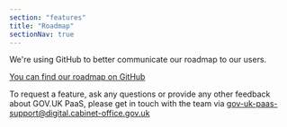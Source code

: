 ```yaml
---
section: "features"
title: "Roadmap"
sectionNav: true
---
```


We're using GitHub to better communicate our roadmap to our users.

[You can find our roadmap on GitHub](https://github.com/alphagov/paas-roadmap/projects/1?fullscreen=true)

To request a feature, ask any questions or provide any other feedback about GOV.UK PaaS, please get in touch with the team via [gov-uk-paas-support@digital.cabinet-office.gov.uk](mailto:gov-uk-paas-support@digital.cabinet-office.gov.uk)